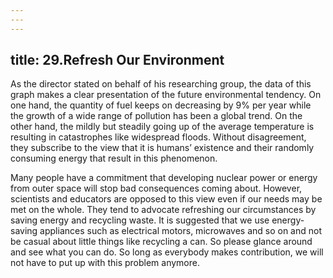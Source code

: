 ```yaml
---
---
---
```

title: 29.Refresh Our Environment
---

As the director stated on behalf of his researching group, the data of this graph makes a clear presentation of the future environmental tendency. On one hand, the quantity of fuel keeps on decreasing by 9% per year while the growth of a wide range of pollution has been a global trend. On the other hand, the mildly but steadily going up of the average temperature is resulting in catastrophes like widespread floods. Without disagreement, they subscribe to the view that it is humans’ existence and their randomly consuming energy that result in this phenomenon.

Many people have a commitment that developing nuclear power or energy from outer space will stop bad consequences coming about. However, scientists and educators are opposed to this view even if our needs may be met on the whole. They tend to advocate refreshing our circumstances by saving energy and recycling waste. It is suggested that we use energy-saving appliances such as electrical motors, microwaves and so on and not be casual about little things like recycling a can. So please glance around and see what you can do. So long as everybody makes contribution, we will not have to put up with this problem anymore.